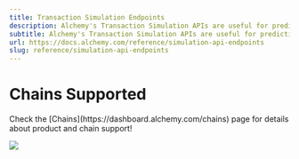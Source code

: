 ```yaml
---
title: Transaction Simulation Endpoints
description: Alchemy's Transaction Simulation APIs are useful for predicting the precise impact of a transaction before it reaches the blockchain.
subtitle: Alchemy's Transaction Simulation APIs are useful for predicting the precise impact of a transaction before it reaches the blockchain.
url: https://docs.alchemy.com/reference/simulation-api-endpoints
slug: reference/simulation-api-endpoints
---
```


# Chains Supported

<Info>
  Check the [Chains](https://dashboard.alchemy.com/chains) page for details about product and chain support!

  ![](523fb8a9a9d899921ee1046d0ff1b389967a9976d1c6112ebbbe071ddd1ef374-image.png)
</Info>

